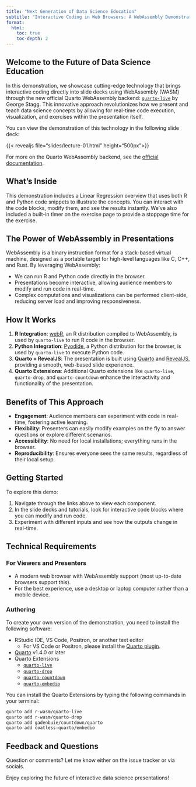 ```yaml
---
title: "Next Generation of Data Science Education"
subtitle: "Interactive Coding in Web Browsers: A WebAssembly Demonstration"
format:
  html:
    toc: true
    toc-depth: 2
---
```


## Welcome to the Future of Data Science Education

In this demonstration, we showcase cutting-edge technology that brings interactive coding directly into slide decks using WebAssembly (WASM) through the new official Quarto WebAssembly backend: [`quarto-live`](https://r-wasm.github.io/quarto-live/) by George Stagg. This innovative approach revolutionizes how we present and teach data science concepts by allowing for real-time code execution, visualization, and exercises within the presentation itself.

You can view the demonstration of this technology in the following slide deck: 

{{< revealjs file="slides/lecture-01.html" height="500px">}}

For more on the Quarto WebAssembly backend, see the [official documentation](https://r-wasm.github.io/quarto-live/).

## What's Inside

This demonstration includes a Linear Regression overview that uses both R and Python code snippets to illustrate the concepts. You can interact with the code blocks, modify them, and see the results instantly. We've also included a built-in timer on the exercise
page to provide a stoppage time for the exercise.

## The Power of WebAssembly in Presentations

WebAssembly is a binary instruction format for a stack-based virtual machine, designed as a portable target for high-level languages like C, C++, and Rust. By leveraging WebAssembly:

- We can run R and Python code directly in the browser.
- Presentations become interactive, allowing audience members to modify and run code in real-time.
- Complex computations and visualizations can be performed client-side, reducing server load and improving responsiveness.

## How It Works

1. **R Integration**: [webR](https://docs.r-wasm.org/webr/latest/), an R distribution compiled to WebAssembly, is used by `quarto-live` to run R code in the browser.
2. **Python Integration**: [Pyodide](https://pyodide.org/en/stable/), a Python distribution for the browser, is used by `quarto-live` to execute Python code.
3. **Quarto + RevealJS**: The presentation is built using [Quarto](https://quarto.org/) and [RevealJS](https://revealjs.com/), providing a smooth, web-based slide experience.
4. **Quarto Extensions**: Additional Quarto extensions like `quarto-live`, `quarto-drop`, and `quarto-countdown` enhance the interactivity and functionality of the presentation.

## Benefits of This Approach

- **Engagement**: Audience members can experiment with code in real-time, fostering active learning.
- **Flexibility**: Presenters can easily modify examples on the fly to answer questions or explore different scenarios.
- **Accessibility**: No need for local installations; everything runs in the browser.
- **Reproducibility**: Ensures everyone sees the same results, regardless of their local setup.

## Getting Started

To explore this demo:

1. Navigate through the links above to view each component.
2. In the slide decks and tutorials, look for interactive code blocks where you can modify and run code.
3. Experiment with different inputs and see how the outputs change in real-time.

## Technical Requirements

### For Viewers and Presenters

- A modern web browser with WebAssembly support (most up-to-date browsers support this).
- For the best experience, use a desktop or laptop computer rather than a mobile device.

### Authoring

To create your own version of the demonstration, you need to install the following software:

- RStudio IDE, VS Code, Positron, or another text editor
  - For VS Code or Positron, please install the [Quarto plugin](https://open-vsx.org/extension/quarto/quarto).
- [Quarto](https://quarto.org) v1.4.0 or later
- Quarto Extensions
  - [`quarto-live`](https://r-wasm.github.io/quarto-live/)
  - [`quarto-drop`](https://github.com/r-wasm/quarto-drop)
  - [`quarto-countdown`](https://github.com/gadenbuie/countdown/tree/main/quarto)
  - [`quarto-embedio`](https://github.com/coatless-quarto/embedio)

You can install the Quarto Extensions by typing the following commands in your terminal:

```bash
quarto add r-wasm/quarto-live
quarto add r-wasm/quarto-drop
quarto add gadenbuie/countdown/quarto
quarto add coatless-quarto/embedio
```


## Feedback and Questions

Question or comments? Let me know either on the issue tracker or via socials.

Enjoy exploring the future of interactive data science presentations!